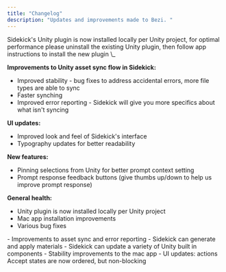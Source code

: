 ```yaml
---
title: "Changelog"
description: "Updates and improvements made to Bezi. "
---
```


<Update label="02/13/2025">
  
</Update>

<Update label="02/06/2025">
  Sidekick's Unity plugin is now installed locally per Unity project, for optimal performance please uninstall the existing Unity plugin, then follow app instructions to install the new plugin \_

  **Improvements to Unity asset sync flow in Sidekick:**

  - Improved stability - bug fixes to address accidental errors, more file types are able to sync
  - Faster synching
  - Improved error reporting - Sidekick will give you more specifics about what isn't syncing

  **UI updates:**

  - Improved look and feel of Sidekick's interface
  - Typography updates for better readability

  **New features:**

  - Pinning selections from Unity for better prompt context setting
  - Prompt response feedback buttons (give thumbs up/down to help us improve prompt response)

  **General health:**

  - Unity plugin is now installed locally per Unity project
  - Mac app installation improvements
  - Various bug fixes
</Update>

<Update label="01/31/2025">
  - Improvements to asset sync and error reporting
  - Sidekick can generate and apply materials
  - Sidekick can update a variety of Unity built in components
  - Stability improvements to the mac app
  - UI updates: actions Accept states are now ordered, but non-blocking
</Update>